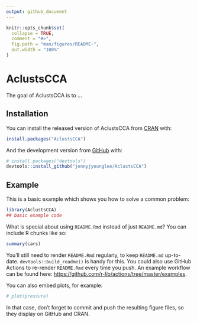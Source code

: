 ```yaml
---
output: github_document
---
```


<!-- README.md is generated from README.Rmd. Please edit that file -->

```r
knitr::opts_chunk$set(
  collapse = TRUE,
  comment = "#>",
  fig.path = "man/figures/README-",
  out.width = "100%"
)
```

# AclustsCCA

<!-- badges: start -->
<!-- badges: end -->

The goal of AclustsCCA is to ...

## Installation

You can install the released version of AclustsCCA from [CRAN](https://CRAN.R-project.org) with:

``` r
install.packages("AclustsCCA")
```

And the development version from [GitHub](https://github.com/) with:

``` r
# install.packages("devtools")
devtools::install_github("jennyjyounglee/AclustsCCA")
```
## Example

This is a basic example which shows you how to solve a common problem:

```r
library(AclustsCCA)
## basic example code
```

What is special about using `README.Rmd` instead of just `README.md`? You can include R chunks like so:

```r
summary(cars)
```

You'll still need to render `README.Rmd` regularly, to keep `README.md` up-to-date. `devtools::build_readme()` is handy for this. You could also use GitHub Actions to re-render `README.Rmd` every time you push. An example workflow can be found here: <https://github.com/r-lib/actions/tree/master/examples>.

You can also embed plots, for example:

```r
# plot(pressure)
```

In that case, don't forget to commit and push the resulting figure files, so they display on GitHub and CRAN.
